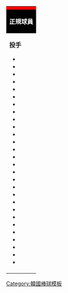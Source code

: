 {| class="toccolours" style="font-size: 95%;"
|-
! colspan="10" style="background-color: red; color: #131230; text-align: center;" | {{Tnavbar-header|'''[[斗山熊|<font color="#FFFFFF">斗山熊現役成員</font>]]'''|Doosan Bears roster|plain=1|fontcolor=#000000}}
|-
| colspan="5" style="background-color: #000000; color: #FFFFFF; text-align: center;" | '''正規球員'''
| colspan="3" style="background-color: #000000; color: #FFFFFF; text-align: center;" | '''教練團'''
|-
| valign="top" | 
'''投手'''
*{{player|&nbsp;1&nbsp;|KOR|朴治國}}
*{{player|11|KOR|南　皓}}
*{{player|17|KOR|洪健憙}}
*{{player|19|KOR|金志容}}
*{{player|27|KOR|金江栗}}
*{{player|28|KOR|[[張元準]]}}
*{{player|34|USA|Robert Stock}}
*{{player|36|KOR|尹明準}}
*{{player|38|KOR|權　輝}}
*{{player|42|KOR|柳在裕}}
*{{player|43|KOR|朴昭俊}}
*{{player|45|KOR|[[林昶暋]]}}
*{{player|46|KOR|金明信}}
*{{player|47|KOR|郭　斌}}
*{{player|48|KOR|[[李賢承]]}}
*{{player|50|KOR|李映河}}
*{{player|55|KOR|李昇真}}
*{{player|57|CUB|[[艾瑞爾·米蘭達|Ariel Miranda]]}}
*{{player|59|KOR|文大元}}
*{{player|60|KOR|朴正洙}}
*{{player|61|KOR|崔源峻}}
*{{player|64|KOR|崔承龍}}
*{{player|68|KOR|李炯泛}}
*{{player|93|KOR|金度允}}
*{{player|97|KOR|姜元珍}}
*{{player|98|KOR|崔世彰}}
*{{player|－|KOR|南炅昊}}
*{{player|－|KOR|朴成桓}}

| width="px" | 
| valign="top" |

'''捕手'''
*{{player|&nbsp;2&nbsp;|KOR|申昌熙}}
*{{player|10|KOR|朴世爀}}
*{{player|12|KOR|崔容濟}}
*{{player|20|KOR|安乘漢}}
*{{player|22|KOR|張承賢}}
*{{player|26|KOR|朴柳研}}

'''內野手'''
*{{player|&nbsp;3&nbsp;|KOR|安宰皙}}
*{{player|&nbsp;4&nbsp;|KOR|宋承煥}}
*{{player|&nbsp;5&nbsp;|KOR|申成鉉}}
*{{player|&nbsp;7&nbsp;|KOR|權珉錫}}
*{{player|&nbsp;9&nbsp;|CUB|José Miguel Fernández}}
*{{player|13|KOR|[[許敬民]]}}
*{{player|14|KOR|朴桂範}} 
*{{player|16|KOR|徐藝日}} 
*{{player|18|KOR|金民奕}}
*{{player|23|KOR|姜勝淏}}
*{{player|24|KOR|[[吳載元]]}} 
*{{player|25|KOR|黃慶泰}}
*{{player|33|KOR|金文秀}}
*{{player|35|KOR|全珉哉}}
*{{player|52|KOR|金宰鎬}}
*{{player|53|KOR|梁碩桓}}
| width="px" | 
| valign="top" | 

'''外野手'''
*{{player|&nbsp;8&nbsp;|KOR|安権守}}
*{{player|15|KOR|鞠海成}}
*{{player|31|KOR|鄭秀彬}}
*{{player|32|KOR|[[金宰煥]]}}
*{{player|37|KOR|金太漢}}
*{{player|39|KOR|金仁泰}}
*{{player|49|KOR|姜眞成}}
*{{player|51|KOR|趙修行}}
*{{player|69|KOR|姜賢球}}
*{{player|92|KOR|金泰根}}

'''服役保留及申告選手'''
*{{player|－|KOR|金愍圭}}
*{{player|－|KOR|金虎峻}}
*{{player|－|KOR|朴知勳}}
*{{player|－|KOR|裴昌賢}}
*{{player|－|KOR|梁賛烈}}
*{{player|－|KOR|李相研}}
*{{player|－|KOR|李有燦}}
*{{player|－|KOR|李株燁}}
*{{player|－|KOR|張奎濱}}

| width="px" | 
| valign="top" |
'''一軍總教練'''
*{{player|88|KOR|金泰亨}}
'''一軍教練團'''
*{{player|70|KOR|柳在信}} 
*{{player|71|KOR|李到炯}}
*{{player|72|KOR|曹敬擇}}
*{{player|78|KOR|李丙國}}
*{{player|81|KOR|姜東佑}}
*{{player|82|KOR|權明哲}}
*{{player|85|KOR|[[金周璨]]}} 
*{{player|86|KOR|姜錫千}}
*{{player|90|KOR|高永民}}
*{{player|91|KOR|[[裴英洙]]}}
*{{player|－|KOR|兪泰玄}}
*{{player|－|KOR|千鐘閔}}
'''二軍總教練'''
*{{player|75|KOR|李福根}}
'''二軍教練團'''
*{{player|73|KOR|鄭載勳}}
*{{player|74|KOR|金志勳}} 
*{{player|76|KOR|李正勳}} 
*{{player|77|KOR|李光雨}}
*{{player|79|KOR|鄭炳坤}} 
*{{player|80|KOR|金昣秀}}
*{{player|83|KOR|鄭振浩}} 
*{{player|84|KOR|金尙珍}}
*{{player|87|KOR|朴哲祐}}

|}<noinclude>
[[Category:韓國棒球模板]]
</noinclude>